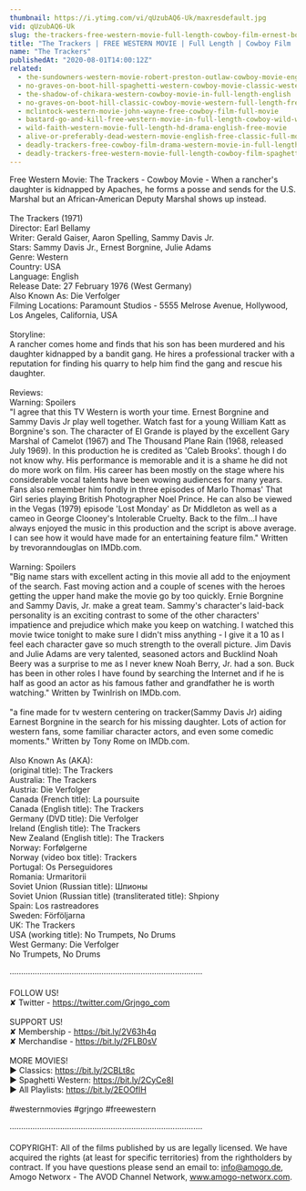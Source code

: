```yaml
---
thumbnail: https://i.ytimg.com/vi/qUzubAQ6-Uk/maxresdefault.jpg
vid: qUzubAQ6-Uk
slug: the-trackers-free-western-movie-full-length-cowboy-film-ernest-borgnine-free-movies
title: "The Trackers | FREE WESTERN MOVIE | Full Length | Cowboy Film | Ernest Borgnine | Free Movies"
name: "The Trackers"
publishedAt: "2020-08-01T14:00:12Z"
related:
  - the-sundowners-western-movie-robert-preston-outlaw-cowboy-movie-english
  - no-graves-on-boot-hill-spaghetti-western-cowboy-movie-classic-western-english
  - the-shadow-of-chikara-western-cowboy-movie-in-full-length-english
  - no-graves-on-boot-hill-classic-cowboy-movie-western-full-length-free-western-movies
  - mclintock-western-movie-john-wayne-free-cowboy-film-full-movie
  - bastard-go-and-kill-free-western-movie-in-full-length-cowboy-wild-west-film
  - wild-faith-western-movie-full-length-hd-drama-english-free-movie
  - alive-or-preferably-dead-western-movie-english-free-classic-full-movie
  - deadly-trackers-free-cowboy-film-drama-western-movie-in-full-length
  - deadly-trackers-free-western-movie-full-length-cowboy-film-spaghetti-western-free-movie
---
```


Free Western Movie: The Trackers - Cowboy Movie - When a rancher's daughter is kidnapped by Apaches, he forms a posse and sends for the U.S. Marshal but an African-American Deputy Marshal shows up instead. <br />
<br />
The Trackers (1971)<br />
Director: Earl Bellamy<br />
Writer: Gerald Gaiser, Aaron Spelling, Sammy Davis Jr.<br />
Stars: Sammy Davis Jr., Ernest Borgnine, Julie Adams <br />
Genre: Western <br />
Country: USA<br />
Language: English<br />
Release Date: 27 February 1976 (West Germany) <br />
Also Known As: Die Verfolger <br />
Filming Locations: Paramount Studios - 5555 Melrose Avenue, Hollywood, Los Angeles, California, USA <br />
<br />
Storyline:<br />
A rancher comes home and finds that his son has been murdered and his daughter kidnapped by a bandit gang. He hires a professional tracker with a reputation for finding his quarry to help him find the gang and rescue his daughter. <br />
<br />
Reviews:<br />
Warning: Spoilers<br />
"I agree that this TV Western is worth your time. Ernest Borgnine and Sammy Davis Jr play well together. Watch fast for a young William Katt as Borgnine's son. The character of El Grande is played by the excellent Gary Marshal of Camelot (1967) and The Thousand Plane Rain (1968, released July 1969). In this production he is credited as 'Caleb Brooks'. though I do not know why. His performance is memorable and it is a shame he did not do more work on film. His career has been mostly on the stage where his considerable vocal talents have been wowing audiences for many years. Fans also remember him fondly in three episodes of Marlo Thomas' That Girl series playing British Photographer Noel Prince. He can also be viewed in the Vegas (1979) episode 'Lost Monday' as Dr Middleton as well as a cameo in George Clooney's Intolerable Cruelty. Back to the film...I have always enjoyed the music in this production and the script is above average. I can see how it would have made for an entertaining feature film." Written by trevoranndouglas on IMDb.com.<br />
<br />
Warning: Spoilers<br />
"Big name stars with excellent acting in this movie all add to the enjoyment of the search. Fast moving action and a couple of scenes with the heroes getting the upper hand make the movie go by too quickly. Ernie Borgnine and Sammy Davis, Jr. make a great team. Sammy's character's laid-back personality is an exciting contrast to some of the other characters' impatience and prejudice which make you keep on watching. I watched this movie twice tonight to make sure I didn't miss anything - I give it a 10 as I feel each character gave so much strength to the overall picture. Jim Davis and Julie Adams are very talented, seasoned actors and Bucklind Noah Beery was a surprise to me as I never knew Noah Berry, Jr. had a son. Buck has been in other roles I have found by searching the Internet and if he is half as good an actor as his famous father and grandfather he is worth watching." Written by TwinIrish on IMDb.com.<br />
<br />
"a fine made for tv western centering on tracker(Sammy Davis Jr) aiding Earnest Borgnine in the search for his missing daughter. Lots of action for western fans, some familiar character actors, and even some comedic moments." Written by Tony Rome on IMDb.com.<br />
<br />
Also Known As (AKA):<br />
(original title): The Trackers<br />
Australia: The Trackers<br />
Austria: Die Verfolger<br />
Canada (French title): La poursuite<br />
Canada (English title): The Trackers<br />
Germany (DVD title): Die Verfolger<br />
Ireland (English title): The Trackers<br />
New Zealand (English title): The Trackers<br />
Norway: Forfølgerne<br />
Norway (video box title): Trackers<br />
Portugal: Os Perseguidores<br />
Romania: Urmaritorii<br />
Soviet Union (Russian title): Шпионы<br />
Soviet Union (Russian title) (transliterated title): Shpiony<br />
Spain: Los rastreadores<br />
Sweden: Förföljarna<br />
UK: The Trackers<br />
USA (working title): No Trumpets, No Drums<br />
West Germany: Die Verfolger<br />
 No Trumpets, No Drums<br />
<br />
····················································································<br />
<br />
FOLLOW US!<br />
✘ Twitter - https://twitter.com/Grjngo_com<br />
<br />
SUPPORT US!<br />
✘ Membership - https://bit.ly/2V63h4q<br />
✘ Merchandise - https://bit.ly/2FLB0sV<br />
<br />
MORE MOVIES! <br />
► Classics: https://bit.ly/2CBLt8c <br />
► Spaghetti Western: https://bit.ly/2CyCe8I <br />
► All Playlists: https://bit.ly/2EOOfIH <br />
<br />
#westernmovies #grjngo #freewestern<br />
<br />
····················································································<br />
<br />
COPYRIGHT: All of the films published by us are legally licensed. We have acquired the rights (at least for specific territories) from the rightholders by contract. If you have questions please send an email to: info@amogo.de, Amogo Networx - The AVOD Channel Network, www.amogo-networx.com.